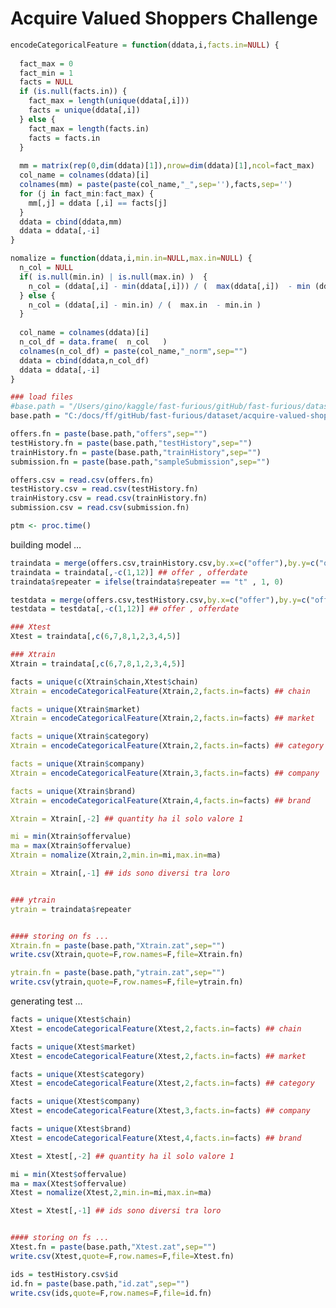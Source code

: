 Acquire Valued Shoppers Challenge 
========================================================

```r
encodeCategoricalFeature = function(ddata,i,facts.in=NULL) {
  
  fact_max = 0
  fact_min = 1 
  facts = NULL
  if (is.null(facts.in)) {
    fact_max = length(unique(ddata[,i]))
    facts = unique(ddata[,i])
  } else {
    fact_max = length(facts.in)
    facts = facts.in
  }
  
  mm = matrix(rep(0,dim(ddata)[1]),nrow=dim(ddata)[1],ncol=fact_max)
  col_name = colnames(ddata)[i]
  colnames(mm) = paste(paste(col_name,"_",sep=''),facts,sep='')
  for (j in fact_min:fact_max) {
    mm[,j] = ddata [,i] == facts[j]
  }  
  ddata = cbind(ddata,mm)
  ddata = ddata[,-i]
}

nomalize = function(ddata,i,min.in=NULL,max.in=NULL) {
  n_col = NULL
  if( is.null(min.in) | is.null(max.in) )  { 
    n_col = (ddata[,i] - min(ddata[,i])) / (  max(ddata[,i])  - min (ddata[,i]) )
  } else {
    n_col = (ddata[,i] - min.in) / (  max.in  - min.in )
  }
  
  col_name = colnames(ddata)[i]
  n_col_df = data.frame(  n_col   )
  colnames(n_col_df) = paste(col_name,"_norm",sep="")
  ddata = cbind(ddata,n_col_df)
  ddata = ddata[,-i]
}
```

```r
### load files 
#base.path = "/Users/gino/kaggle/fast-furious/gitHub/fast-furious/dataset/allstate-purchase-prediction-challenge/"
base.path = "C:/docs/ff/gitHub/fast-furious/dataset/acquire-valued-shoppers-challenge/"

offers.fn = paste(base.path,"offers",sep="")
testHistory.fn = paste(base.path,"testHistory",sep="")
trainHistory.fn = paste(base.path,"trainHistory",sep="")
submission.fn = paste(base.path,"sampleSubmission",sep="")

offers.csv = read.csv(offers.fn)
testHistory.csv = read.csv(testHistory.fn)
trainHistory.csv = read.csv(trainHistory.fn)
submission.csv = read.csv(submission.fn)

ptm <- proc.time()
```

building model ... 

```r

traindata = merge(offers.csv,trainHistory.csv,by.x=c("offer"),by.y=c("offer"),all.x=F,all.y=F)
traindata = traindata[,-c(1,12)] ## offer , offerdate
traindata$repeater = ifelse(traindata$repeater == "t" , 1, 0) 

testdata = merge(offers.csv,testHistory.csv,by.x=c("offer"),by.y=c("offer"),all.x=F,all.y=F)
testdata = testdata[,-c(1,12)] ## offer , offerdate

### Xtest 
Xtest = traindata[,c(6,7,8,1,2,3,4,5)]

### Xtrain 
Xtrain = traindata[,c(6,7,8,1,2,3,4,5)]

facts = unique(c(Xtrain$chain,Xtest$chain)
Xtrain = encodeCategoricalFeature(Xtrain,2,facts.in=facts) ## chain 

facts = unique(Xtrain$market)
Xtrain = encodeCategoricalFeature(Xtrain,2,facts.in=facts) ## market

facts = unique(Xtrain$category)
Xtrain = encodeCategoricalFeature(Xtrain,2,facts.in=facts) ## category

facts = unique(Xtrain$company)
Xtrain = encodeCategoricalFeature(Xtrain,3,facts.in=facts) ## company

facts = unique(Xtrain$brand)
Xtrain = encodeCategoricalFeature(Xtrain,4,facts.in=facts) ## brand

Xtrain = Xtrain[,-2] ## quantity ha il solo valore 1

mi = min(Xtrain$offervalue)
ma = max(Xtrain$offervalue)
Xtrain = nomalize(Xtrain,2,min.in=mi,max.in=ma)

Xtrain = Xtrain[,-1] ## ids sono diversi tra loro 


### ytrain 
ytrain = traindata$repeater


#### storing on fs ...
Xtrain.fn = paste(base.path,"Xtrain.zat",sep="")
write.csv(Xtrain,quote=F,row.names=F,file=Xtrain.fn)

ytrain.fn = paste(base.path,"ytrain.zat",sep="")
write.csv(ytrain,quote=F,row.names=F,file=ytrain.fn)
```


generating test ... 

```r

facts = unique(Xtest$chain)
Xtest = encodeCategoricalFeature(Xtest,2,facts.in=facts) ## chain 

facts = unique(Xtest$market)
Xtest = encodeCategoricalFeature(Xtest,2,facts.in=facts) ## market

facts = unique(Xtest$category)
Xtest = encodeCategoricalFeature(Xtest,2,facts.in=facts) ## category

facts = unique(Xtest$company)
Xtest = encodeCategoricalFeature(Xtest,3,facts.in=facts) ## company

facts = unique(Xtest$brand)
Xtest = encodeCategoricalFeature(Xtest,4,facts.in=facts) ## brand

Xtest = Xtest[,-2] ## quantity ha il solo valore 1

mi = min(Xtest$offervalue)
ma = max(Xtest$offervalue)
Xtest = nomalize(Xtest,2,min.in=mi,max.in=ma)

Xtest = Xtest[,-1] ## ids sono diversi tra loro 


#### storing on fs ...
Xtest.fn = paste(base.path,"Xtest.zat",sep="")
write.csv(Xtest,quote=F,row.names=F,file=Xtest.fn)

ids = testHistory.csv$id
id.fn = paste(base.path,"id.zat",sep="")
write.csv(ids,quote=F,row.names=F,file=id.fn)
```
